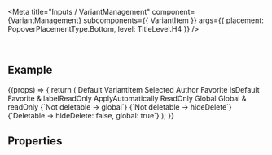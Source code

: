 
<Meta
  title="Inputs / VariantManagement"
  component={VariantManagement}
  subcomponents={{ VariantItem }}
  args={{
    placement: PopoverPlacementType.Bottom,
    level: TitleLevel.H4
  }}
/>

<DocsHeader />

<br />

## Example

<Canvas>
  <Story name="Default">
    {(props) => {
      return (
        <VariantManagement {...props}>
          <VariantItem>Default VariantItem</VariantItem>
          <VariantItem selected>Selected</VariantItem>
          <VariantItem author="SAP">Author</VariantItem>
          <VariantItem favorite>Favorite</VariantItem>
          <VariantItem isDefault>IsDefault</VariantItem>
          <VariantItem favorite labelReadOnly>
            Favorite & labelReadOnly
          </VariantItem>
          <VariantItem applyAutomatically>ApplyAutomatically</VariantItem>
          <VariantItem readOnly>ReadOnly</VariantItem>
          <VariantItem global>Global</VariantItem>
          <VariantItem global readOnly>
            Global & readOnly
          </VariantItem>
          <VariantItem global>{`Not deletable -> global`}</VariantItem>
          <VariantItem hideDelete>{`Not deletable -> hideDelete`}</VariantItem>
          <VariantItem hideDelete={false} global>
            {`Deletable -> hideDelete: false, global: true`}
          </VariantItem>
        </VariantManagement>
      );
    }}
  </Story>
</Canvas>

## Properties

<ArgsTable story="." />
